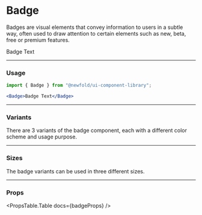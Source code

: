 
# Badge
Badges are visual elements that convey information to users in a subtle way, often used to
draw attention to certain elements such as new, beta, free or premium features.

<NewfoldRoot>
    <Badge>
        Badge Text
    </Badge>
</NewfoldRoot>

---
### Usage
```jsx
import { Badge } from "@newfold/ui-component-library";

<Badge>Badge Text</Badge>
```

---
### Variants
There are 3 variants of the badge component, each with a different color scheme and usage purpose.
<BadgeVariants />

---
### Sizes
The badge variants can be used in three different sizes.
<BadgeSizes />

---
### Props
<PropsTable.Table docs={badgeProps} />
